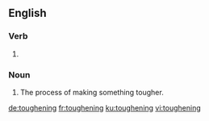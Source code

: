 
==English==

===Verb===
{{head|en|present participle}}

# {{present participle of|toughen|lang=en}}

===Noun===
{{en-noun}}

# The process of making something tougher.

[[de:toughening]]
[[fr:toughening]]
[[ku:toughening]]
[[vi:toughening]]